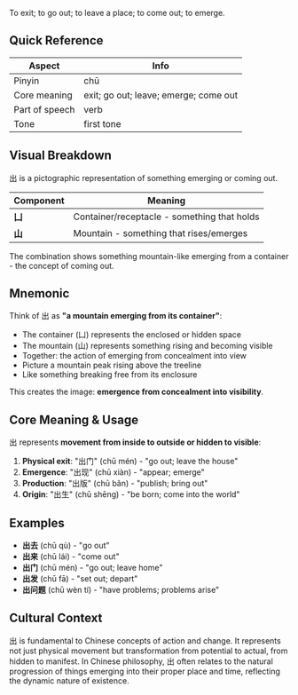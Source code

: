 To exit; to go out; to leave a place; to come out; to emerge.

## Quick Reference

| Aspect         | Info                                  |
| -------------- | ------------------------------------- |
| Pinyin         | chū                                   |
| Core meaning   | exit; go out; leave; emerge; come out |
| Part of speech | verb                                  |
| Tone           | first tone                            |

## Visual Breakdown

出 is a pictographic representation of something emerging or coming out.

| Component | Meaning                                     |
| --------- | ------------------------------------------- |
| **凵**    | Container/receptacle - something that holds |
| **山**    | Mountain - something that rises/emerges     |

The combination shows something mountain-like emerging from a container - the concept of coming out.

## Mnemonic

Think of 出 as **"a mountain emerging from its container"**:

- The container (凵) represents the enclosed or hidden space
- The mountain (山) represents something rising and becoming visible
- Together: the action of emerging from concealment into view
- Picture a mountain peak rising above the treeline
- Like something breaking free from its enclosure

This creates the image: **emergence from concealment into visibility**.

## Core Meaning & Usage

出 represents **movement from inside to outside or hidden to visible**:

1. **Physical exit**: "出门" (chū mén) - "go out; leave the house"
2. **Emergence**: "出现" (chū xiàn) - "appear; emerge"
3. **Production**: "出版" (chū bǎn) - "publish; bring out"
4. **Origin**: "出生" (chū shēng) - "be born; come into the world"

## Examples

- **出去** (chū qù) - "go out"
- **出来** (chū lái) - "come out"
- **出门** (chū mén) - "go out; leave home"
- **出发** (chū fā) - "set out; depart"
- **出问题** (chū wèn tí) - "have problems; problems arise"

## Cultural Context

出 is fundamental to Chinese concepts of action and change. It represents not just physical movement
but transformation from potential to actual, from hidden to manifest. In Chinese
philosophy, 出 often relates to the natural progression of things emerging into their proper place
and time, reflecting the dynamic nature of existence.

